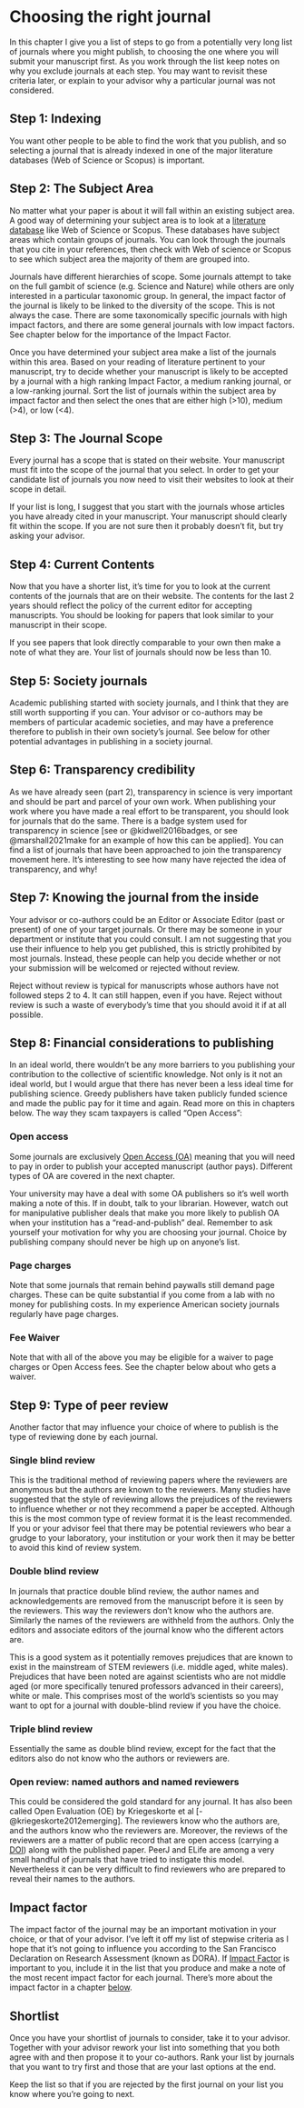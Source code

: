 # Choosing the right journal {#whichjournal}

In this chapter I give you a list of steps to go from a potentially very long list of journals where you might publish, to choosing the one where you will submit your manuscript first. As you work through the list keep notes on why you exclude journals at each step. You may want to revisit these criteria later, or explain to your advisor why a particular journal was not considered.

## Step 1: Indexing
You want other people to be able to find the work that you publish, and so selecting a journal that is already indexed in one of the major literature databases (Web of Science or Scopus) is important. 

## Step 2: The Subject Area
No matter what your paper is about it will fall within an existing subject area. A good way of determining your subject area is to look at a [literature database](database.html) like Web of Science or Scopus. These databases have subject areas which contain groups of journals. You can look through the journals that you cite in your references, then check with Web of science or Scopus to see which subject area the majority of them are grouped into.

Journals have different hierarchies of scope. Some journals attempt to take on the full gambit of science (e.g. Science and Nature) while others are only interested in a particular taxonomic group. In general, the impact factor of the journal is likely to be linked to the diversity of the scope. This is not always the case. There are some taxonomically specific journals with high impact factors, and there are some general journals with low impact factors. See chapter below for the importance of the Impact Factor.

Once you have determined your subject area make a list of the journals within this area. Based on your reading of literature pertinent to your manuscript, try to decide whether your manuscript is likely to be accepted by a journal with a high ranking Impact Factor, a medium ranking journal, or a low-ranking journal. Sort the list of journals within the subject area by impact factor and then select the ones that are either high (>10), medium (>4), or low (<4). 

## Step 3: The Journal Scope
Every journal has a scope that is stated on their website. Your manuscript must fit into the scope of the journal that you select. In order to get your candidate list of journals you now need to visit their websites to look at their scope in detail. 

If your list is long, I suggest that you start with the journals whose articles you have already cited in your manuscript. Your manuscript should clearly fit within the scope. If you are not sure then it probably doesn't fit, but try asking your advisor.

## Step 4: Current Contents
Now that you have a shorter list, it's time for you to look at the current contents of the journals that are on their website. The contents for the last 2 years should reflect the policy of the current editor for accepting manuscripts. You should be looking for papers that look similar to your manuscript in their scope. 

If you see papers that look directly comparable to your own then make a note of what they are. Your list of journals should now be less than 10.

## Step 5: Society journals
Academic publishing started with society journals, and I think that they are still worth supporting if you can. Your advisor or co-authors may be members of particular academic societies, and may have a preference therefore to publish in their own society's journal. See below for other potential advantages in publishing in a society journal. 

## Step 6: Transparency credibility
As we have already seen (part 2), transparency in science is very important and should be part and parcel of your own work. When publishing your work where you have made a real effort to be transparent, you should look for journals that do the same. There is a badge system used for transparency in science [see or @kidwell2016badges, or see @marshall2021make for an example of how this can be applied]. You can find a list of journals that have been approached to join the transparency movement here. It’s interesting to see how many have rejected the idea of transparency, and why!

## Step 7: Knowing the journal from the inside
Your advisor or co-authors could be an Editor or Associate Editor (past or present) of one of your target journals. Or there may be someone in your department or institute that you could consult. I am not suggesting that you use their influence to help you get published, this is strictly prohibited by most journals. Instead, these people can help you decide whether or not your submission will be welcomed or rejected without review. 

Reject without review is typical for manuscripts whose authors have not followed steps 2 to 4. It can still happen, even if you have. Reject without review is such a waste of everybody’s time that you should avoid it if at all possible.

## Step 8: Financial considerations to publishing
In an ideal world, there wouldn’t be any more barriers to you publishing your contribution to the collective of scientific knowledge. Not only is it not an ideal world, but I would argue that there has never been a less ideal time for publishing science. Greedy publishers have taken publicly funded science and made the public pay for it time and again. Read more on this in chapters below. The way they scam taxpayers is called “Open Access”:

### Open access
Some journals are exclusively [Open Access (OA)](openaccess1.html) meaning that you will need to pay in order to publish your accepted manuscript (author pays). Different types of OA are covered in the next chapter.

Your university may have a deal with some OA publishers so it's well worth making a note of this. If in doubt, talk to your librarian. However, watch out for manipulative publisher deals that make you more likely to publish OA when your institution has a “read-and-publish” deal. Remember to ask yourself your motivation for why you are choosing your journal. Choice by publishing company should never be high up on anyone’s list.

### Page charges
Note that some journals that remain behind paywalls still demand page charges. These can be quite substantial if you come from a lab with no money for publishing costs. In my experience American society journals regularly have page charges.

### Fee Waiver
Note that with all of the above you may be eligible for a waiver to page charges or Open Access fees. See the chapter below about who gets a waiver.

## Step 9: Type of peer review
Another factor that may influence your choice of where to publish is the type of reviewing done by each journal. 

### Single blind review
This is the traditional method of reviewing papers where the reviewers are anonymous but the authors are known to the reviewers. Many studies have suggested that the style of reviewing allows the prejudices of the reviewers to influence whether or not they recommend a paper be accepted. Although this is the most common type of review format it is the least recommended. If you or your advisor feel that there may be potential reviewers who bear a grudge to your laboratory, your institution or your work then it may be better to avoid this kind of review system.

### Double blind review
In journals that practice double blind review, the author names and acknowledgements are removed from the manuscript before it is seen by the reviewers. This way the reviewers don't know who the authors are. Similarly the names of the reviewers are withheld from the authors. Only the editors and associate editors of the journal know who the different actors are.

This is a good system as it potentially removes prejudices that are known to exist in the mainstream of STEM reviewers (i.e. middle aged, white males). Prejudices that have been noted are against scientists who are not middle aged (or more specifically tenured professors advanced in their careers), white or male. This comprises most of the world’s scientists so you may want to opt for a journal with double-blind review if you have the choice.

### Triple blind review
Essentially the same as double blind review, except for the fact that the editors also do not know who the authors or reviewers are.

### Open review: named authors and named reviewers
This could be considered the gold standard for any journal. It has also been called Open Evaluation (OE) by Kriegeskorte et al [-@kriegeskorte2012emerging]. The reviewers know who the authors are, and the authors know who the reviewers are. Moreover, the reviews of the reviewers are a matter of public record that are open access (carrying a [DOI](doi.html)) along with the published paper. PeerJ and ELife are among a very small handful of journals that have tried to instigate this model. Nevertheless it can be very difficult to find reviewers who are prepared to reveal their names to the authors. 

## Impact factor
The impact factor of the journal may be an important motivation in your choice, or that of your advisor. I’ve left it off my list of stepwise criteria as I hope that it’s not going to influence you according to the San Francisco Declaration on Research Assessment (known as DORA). If [Impact Factor](impactfactor.html) is important to you, include it in the list that you produce and make a note of the most recent impact factor for each journal. There's more about the impact factor in a chapter [below](impactfactor.html). 

## Shortlist
Once you have your shortlist of journals to consider, take it to your advisor. Together with your advisor rework your list into something that you both agree with and then propose it to your co-authors. Rank your list by journals that you want to try first and those that are your last options at the end. 

Keep the list so that if you are rejected by the first journal on your list you know where you're going to next.
